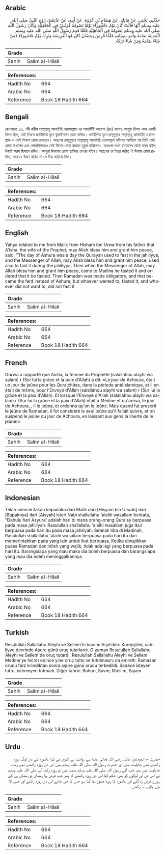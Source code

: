 ## Arabic


<div dir="rtl" lang="ar" style={{fontSize:'larger',backgroundColor:'#f8f9fa',padding:20}}>
حَدَّثَنِي يَحْيَى، عَنْ مَالِكٍ، عَنْ هِشَامِ بْنِ عُرْوَةَ، عَنْ أَبِيهِ، عَنْ عَائِشَةَ، زَوْجِ النَّبِيِّ صلى الله عليه وسلم أَنَّهَا قَالَتْ كَانَ يَوْمُ عَاشُورَاءَ يَوْمًا تَصُومُهُ قُرَيْشٌ فِي الْجَاهِلِيَّةِ وَكَانَ رَسُولُ اللَّهِ صلى الله عليه وسلم يَصُومُهُ فِي الْجَاهِلِيَّةِ فَلَمَّا قَدِمَ رَسُولُ اللَّهِ صلى الله عليه وسلم الْمَدِينَةَ صَامَهُ وَأَمَرَ بِصِيَامِهِ فَلَمَّا فُرِضَ رَمَضَانُ كَانَ هُوَ الْفَرِيضَةَ وَتُرِكَ يَوْمُ عَاشُورَاءَ فَمَنْ شَاءَ صَامَهُ وَمَنْ شَاءَ تَرَكَهُ ‏.‏
</div>
<div style={{backgroundColor:'#f8f9fa',padding:20, marginBottom: 10}}><table> <thead> <tr> <th>Grade</th> <th></th> </tr> </thead> <tbody> <tr><td>Sahih</td><td>Salim al-Hilali</td></tr></tbody></table><table> <thead> <tr> <th>References:</th> <th></th> </tr> </thead> <tbody><tr><td>Hadith No</td><td>664</td></tr><tr><td>Arabic No</td><td>664</td></tr><tr><td>Reference</td><td>Book 18 Hadith 664</td></tr></tbody></table></div>

## Bengali


<div dir="ltr" lang="bn" style={{fontSize:'larger',backgroundColor:'#f8f9fa',padding:20}}>
রেওয়ায়ত ৩৩. নবী করীম সাল্লাল্লাহু আলাইহি ওয়াসাল্লাম এর সহধর্মিণী আয়েশা (রাঃ) বলেনঃ আশুরা দিবস এমন একটি দিবস ছিল, যেই দিবসে জাহিলিয়া যুগে কুরাইশগণ রোযা রাখিত। জাহিলিয়া যুগে রাসূলুল্লাহ সাল্লাল্লাহু আলাইহি ওয়াসাল্লাম-ও সেই দিবসে রোযা রাখতেন। অতঃপর রাসূলুল্লাহ সাল্লাল্লাহু আলাইহি ওয়াসাল্লাম মদীনায় আসিলে পর তিনি সেই রোযা রাখলেন এবং লোকদিগকেও সেই দিনের রোযা রাখতে হুকুম করিলেন। অতঃপর যখন রমযানের রোযা ফরয হইল, উহাই ফরয হিসাবে রহিল। আশুরা দিবসের রোযা ছাড়িয়া দেওয়া হইল। অতঃপর যে ইচ্ছা করিত ঐ দিবসে রোযা রাখিত, আর যে ইচ্ছা করিত না সে উহা ছাড়িয়া দিত।
</div>
<div style={{backgroundColor:'#f8f9fa',padding:20, marginBottom: 10}}><table> <thead> <tr> <th>Grade</th> <th></th> </tr> </thead> <tbody> <tr><td>Sahih</td><td>Salim al-Hilali</td></tr></tbody></table><table> <thead> <tr> <th>References:</th> <th></th> </tr> </thead> <tbody><tr><td>Hadith No</td><td>664</td></tr><tr><td>Arabic No</td><td>664</td></tr><tr><td>Reference</td><td>Book 18 Hadith 664</td></tr></tbody></table></div>

## English


<div dir="ltr" lang="en" style={{fontSize:'larger',backgroundColor:'#f8f9fa',padding:20}}>
Yahya related to me from Malik from Hisham ibn Urwa from his father that A'isha, the wife of the Prophet, may Allah bless him and grant him peace, said, "The day of Ashura was a day the Quraysh used to fast in the jahiliyya, and the Messenger of Allah, may Allah bless him and grant him peace, used also to fast it during the jahiliyya. Then when the Messenger of Allah, may Allah bless him and grant him peace, came to Madina he fasted it and ordered that it be fasted. Then Ramadan was made obligatory, and that became the fard instead of Ashura, but whoever wanted to, fasted it, and whoever did not want to, did not fast it
</div>
<div style={{backgroundColor:'#f8f9fa',padding:20, marginBottom: 10}}><table> <thead> <tr> <th>Grade</th> <th></th> </tr> </thead> <tbody> <tr><td>Sahih</td><td>Salim al-Hilali</td></tr></tbody></table><table> <thead> <tr> <th>References:</th> <th></th> </tr> </thead> <tbody><tr><td>Hadith No</td><td>664</td></tr><tr><td>Arabic No</td><td>664</td></tr><tr><td>Reference</td><td>Book 18 Hadith 664</td></tr></tbody></table></div>

## French


<div dir="ltr" lang="fr" style={{fontSize:'larger',backgroundColor:'#f8f9fa',padding:20}}>
Ourwa a rapporté que Aicha, la femme du Prophète (salallahou alayhi wa salam) r (Sur lui la grâce et la paix d'Allah) a dit: «Le jour de Achoura, était un jour de jeûne pour les Qoraichites, dans la période antéislamique, et il en était de même, pour l'Envoyé d'Allah (salallahou alayhi wa salam) r (Sur lui la grâce et la paix d'Allah). Et lorsque l'Envoyé d'Allah (salallahou alayhi wa salam) r (Sur lui la grâce et la paix d'Allah) était à Médine et qu'arriva, le jour de Achoura, , il le jeûna, et ordonna qu'on le jeûne. Mais quand fut prescrit le jeûne de Ramadan, il fut considéré le seul jeûne qu'il fallait suivre, et on suspend le jeûne du jour de Achoura, en laissant aux gens la liberté de le jeûner»
</div>
<div style={{backgroundColor:'#f8f9fa',padding:20, marginBottom: 10}}><table> <thead> <tr> <th>Grade</th> <th></th> </tr> </thead> <tbody> <tr><td>Sahih</td><td>Salim al-Hilali</td></tr></tbody></table><table> <thead> <tr> <th>References:</th> <th></th> </tr> </thead> <tbody><tr><td>Hadith No</td><td>664</td></tr><tr><td>Arabic No</td><td>664</td></tr><tr><td>Reference</td><td>Book 18 Hadith 664</td></tr></tbody></table></div>

## Indonesian


<div dir="ltr" lang="id" style={{fontSize:'larger',backgroundColor:'#f8f9fa',padding:20}}>
Telah menceritakan kepadaku dari Malik dari [Hisyam bin Urwah] dari [Bapaknya] dari [Aisyah] isteri Nabi shallallahu 'alaihi wasallam berkata, "Dahulu hari Asyura' adalah hari di mana orang-orang Quraisy berpuasa pada masa jahiliyah. Rasulullah shallallahu 'alaihi wasallam juga ikut berpuasa pada hari itu pada masa jahiliyah. Setelah tiba di Madinah, Rasulullah shallallahu 'alaihi wasallam berpuasa pada hari itu dan memerintahkan pada yang lain untuk ikut berpuasa. Ketika diwajibkan puasa Ramadan dan inilah yang wajib, tidak ada lagi yang berpuasa pada hari itu. Barangsiapa yang mau maka dia boleh berpuasa dan barangsiapa yang mau dia boleh meninggalkannya
</div>
<div style={{backgroundColor:'#f8f9fa',padding:20, marginBottom: 10}}><table> <thead> <tr> <th>Grade</th> <th></th> </tr> </thead> <tbody> <tr><td>Sahih</td><td>Salim al-Hilali</td></tr></tbody></table><table> <thead> <tr> <th>References:</th> <th></th> </tr> </thead> <tbody><tr><td>Hadith No</td><td>664</td></tr><tr><td>Arabic No</td><td>664</td></tr><tr><td>Reference</td><td>Book 18 Hadith 664</td></tr></tbody></table></div>

## Turkish


<div dir="ltr" lang="tr" style={{fontSize:'larger',backgroundColor:'#f8f9fa',padding:20}}>
Resulullah Sallallahu Aleyhi ve Sellem'in hanımı Aişe'den: Kureyşliler, cah-liyye devrinde Aşure günü oruç tutarlardı. O zaman Resulullah Sallallahu Aleyhi ve Sellem'de oruç tutardı. Resulullah Sallallahu Aleyhi ve Sellem Medine'ye hicret edince yine oruç tuttu ve tutulmasını da emretti. Ramazan orucu farz kılındıktan sonra aşure günü orucu terkedildi. Sadece isteyen tuttu, istemeyen tutmadı. Diğer tahric: Buhari, Savm; Müslim, Sıyam
</div>
<div style={{backgroundColor:'#f8f9fa',padding:20, marginBottom: 10}}><table> <thead> <tr> <th>Grade</th> <th></th> </tr> </thead> <tbody> <tr><td>Sahih</td><td>Salim al-Hilali</td></tr></tbody></table><table> <thead> <tr> <th>References:</th> <th></th> </tr> </thead> <tbody><tr><td>Hadith No</td><td>664</td></tr><tr><td>Arabic No</td><td>664</td></tr><tr><td>Reference</td><td>Book 18 Hadith 664</td></tr></tbody></table></div>

## Urdu


<div dir="rtl" lang="ur" style={{fontSize:'larger',backgroundColor:'#f8f9fa',padding:20}}>
حضرت ام المومنین عائشہ رضی اللہ تعالیٰ عنہا سے روایت ہے انہوں نے کہا عاشورہ کے دن لوگ روزہ رکھتے تھے جاہلیت میں اور حضرت رسول اللہ صلی اللہ علیہ وسلم بھی اس دن روزہ رکھتے تھے زمانہ جاہلیت میں پھر جب آئے رسول اللہ صلی اللہ علیہ وسلم مدینہ میں تو روزہ رکھا آپ صلی اللہ علیہ وسلم نے اس دن اور لوگوں کو بھی حکم کیا اس دن روزہ رکھنے کا پھر جب فرض ہوا رمضان تو رمضان ہی کے روزے فرض رہ گئے اور عاشورہ کا روزہ چھوڑ دیا گیا سو جس کا جی چاہے اس دن روزہ رکھے اور جس کا جی چاہے نہ رکھے ۔
</div>
<div style={{backgroundColor:'#f8f9fa',padding:20, marginBottom: 10}}><table> <thead> <tr> <th>Grade</th> <th></th> </tr> </thead> <tbody> <tr><td>Sahih</td><td>Salim al-Hilali</td></tr></tbody></table><table> <thead> <tr> <th>References:</th> <th></th> </tr> </thead> <tbody><tr><td>Hadith No</td><td>664</td></tr><tr><td>Arabic No</td><td>664</td></tr><tr><td>Reference</td><td>Book 18 Hadith 664</td></tr></tbody></table></div>
